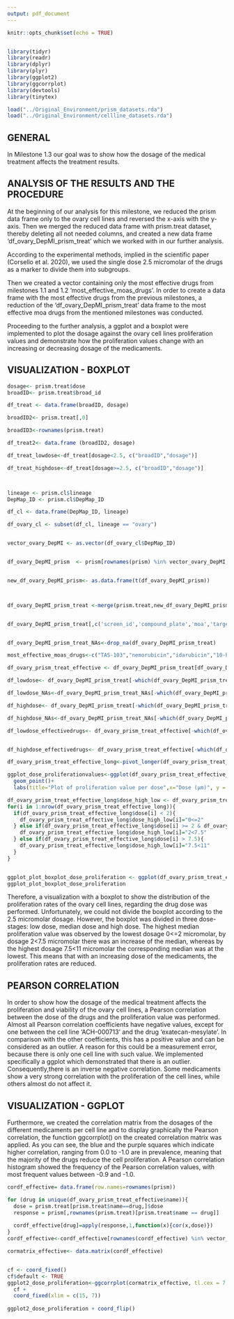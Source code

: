 ```yaml
---
output: pdf_document
---
```


```r
knitr::opts_chunk$set(echo = TRUE)


library(tidyr)
library(readr)
library(dplyr)
library(plyr)
library(ggplot2)
library(ggcorrplot)
library(devtools)
library(tinytex)

```

```r

load("../Original_Environment/prism_datasets.rda")
load("../Original_Environment/cellline_datasets.rda")

```


## GENERAL

In Milestone 1.3 our goal was to show how the dosage of the medical treatment affects the treatment results.

## ANALYSIS OF THE RESULTS AND THE PROCEDURE

At the beginning of our analysis for this milestone, we reduced the prism data frame only to the ovary cell lines and reversed the x-axis with the y-axis. Then we merged the reduced data frame with prism.treat dataset, thereby deleting all not needed columns, and created a new data frame 'df_ovary_DepMI_prism_treat' which we worked with in our further analysis.

According to the experimental methods, implied in the scientific paper (Corsello et al. 2020), we used the single dose 2.5 micromolar of the drugs as a marker to divide them into subgroups.

Then we created a vector containing only the most effective drugs from milestones 1.1 and 1.2 'most_effective_moas_drugs'.
In order to create a data frame with the most effective drugs from the previous milestones, a reduction of the 'df_ovary_DepMI_prism_treat' data frame to the most effective moa drugs from the mentioned milestones was conducted.

Proceeding to the further analysis, a ggplot and a boxplot were implemented to plot the dosage against the ovary cell lines proliferation values and demonstrate how the proliferation values change with an increasing or decreasing dosage of the medicaments. 


## VISUALIZATION - BOXPLOT


```r

dosage<- prism.treat$dose
broadID<- prism.treat$broad_id

df_treat <- data.frame(broadID, dosage)

broadID2<- prism.treat[,0]

broadID3<-rownames(prism.treat)

df_treat2<- data.frame (broadID2, dosage)

df_treat_lowdose<-df_treat[dosage<2.5, c("broadID","dosage")]

df_treat_highdose<-df_treat[dosage>=2.5, c("broadID","dosage")]



lineage <- prism.cl$lineage
DepMap_ID <- prism.cl$DepMap_ID 

df_cl <- data.frame(DepMap_ID, lineage)

df_ovary_cl <- subset(df_cl, lineage == "ovary")


vector_ovary_DepMI <- as.vector(df_ovary_cl$DepMap_ID)


df_ovary_DepMI_prism  <- prism[rownames(prism) %in% vector_ovary_DepMI,]


new_df_ovary_DepMI_prism<- as.data.frame(t(df_ovary_DepMI_prism))



df_ovary_DepMI_prism_treat <-merge(prism.treat,new_df_ovary_DepMI_prism , by="row.names")


df_ovary_DepMI_prism_treat[,c('screen_id','compound_plate','moa','target','disease.area','indication','smiles','phase')]<-list(NULL)


df_ovary_DepMI_prism_treat_NAs<-drop_na(df_ovary_DepMI_prism_treat)

most_effective_moas_drugs<-c("TAS-103","nemorubicin","idarubicin","10-hydroxycamptothecin", "amsacrine","SN-38","doxorubicin","exatecan-mesylate","genz-644282","ixazomib-citrate","carfilzomib","delanzomib","ixazomib","BGT226","buparlisib","CUDC-907","PCI-24781","AR-42", "givinostat","scriptaid","M-344","romidepsin","trichostatin-a","vorinostat","JNJ-26481585","pelitinib","PD-168393","dacomitinib","afatinib","AT-7519","dinaciclib","CR8-(R)","P276-00" ,"R547","oridonin","obatoclax","HA14-1","TW-37","digoxin","thonzonium","digitoxigenin","NMS-873")

df_ovary_prism_treat_effective <- df_ovary_DepMI_prism_treat[df_ovary_DepMI_prism_treat$name %in% most_effective_moas_drugs,]

df_lowdose<- df_ovary_DepMI_prism_treat[-which(df_ovary_DepMI_prism_treat$dose>2,5),]

df_lowdose_NAs<-df_ovary_DepMI_prism_treat_NAs[-which(df_ovary_DepMI_prism_treat_NAs$dose>2,5),]

df_highdose<- df_ovary_DepMI_prism_treat[-which(df_ovary_DepMI_prism_treat$dose<=2,5),]

df_highdose_NAs<-df_ovary_DepMI_prism_treat_NAs[-which(df_ovary_DepMI_prism_treat_NAs$dose<=2,5),]

df_lowdose_effectivedrugs<- df_ovary_prism_treat_effective[-which(df_ovary_prism_treat_effective$dose>2,5),]


df_highdose_effectivedrugs<- df_ovary_prism_treat_effective[-which(df_ovary_prism_treat_effective$dose<=2,5),]

df_ovary_prism_treat_effective_long<-pivot_longer(df_ovary_prism_treat_effective,cols = starts_with("ACH"),names_to= "DepMap_ID", values_to="proliferationvalues", values_drop_na=TRUE)

ggplot_dose_proliferationvalues<-ggplot(df_ovary_prism_treat_effective_long, aes(x=dose, y=proliferationvalues)) +
  geom_point()+
  labs(title="Plot of proliferation value per dose",x="Dose (µm)", y = "proliferation value")

df_ovary_prism_treat_effective_long$dose_high_low <- df_ovary_prism_treat_effective_long$dose
for(i in 1:nrow(df_ovary_prism_treat_effective_long)){
  if(df_ovary_prism_treat_effective_long$dose[i] < 2){
    df_ovary_prism_treat_effective_long$dose_high_low[i]="0<=2"
  } else if(df_ovary_prism_treat_effective_long$dose[i] >= 2 & df_ovary_prism_treat_effective_long$dose[i] <= 7.5){
    df_ovary_prism_treat_effective_long$dose_high_low[i]="2<7.5"
  } else if(df_ovary_prism_treat_effective_long$dose[i] > 7.5){
    df_ovary_prism_treat_effective_long$dose_high_low[i]="7.5<11"
  }
}


ggplot_plot_boxplot_dose_proliferation <- ggplot(df_ovary_prism_treat_effective_long, aes(x=dose_high_low, y=proliferationvalues)) + geom_boxplot(outlier.shape=8, aes(fill=dose_high_low))+labs(x="Dose (micromolar)", y = "Proliferation value")
ggplot_plot_boxplot_dose_proliferation

```
Therefore, a visualization with a boxplot to show the distribution of the proliferation rates of the ovary cell lines, regarding the drug dose was performed. Unfortunately, we could not divide the boxplot according to the 2.5 micromolar dosage. However, the boxplot was divided in three dose-stages: low dose, median dose and high dose. The highest median proliferation value was observed by the lowest dosage 0<=2 micromolar, by dosage 2<7.5 micromolar there was an increase of the median, whereas by the highest dosage  7.5<11 micromolar the corresponding median was at the lowest. This means that with an increasing dose of the medicaments, the proliferation rates are reduced.


## PEARSON CORRELATION

In order to show how the dosage of the medical treatment affects the proliferation and viability of the ovary cell lines, a Pearson correlation between the dose of the drugs and the proliferation value was performed. Almost all Pearson correlation coefficients have negative values, except for one between the cell line 'ACH-000713' and the drug 'exatecan-mesylate'. In comparison with the other coefficients, this has a positive value and can be considered as an outlier. A reason for this could be a measurement error, because there is only one cell line with such value. We implemented specifically a ggplot which demonstrated that there is an outlier.
Consequently,there is an inverse negative correlation. Some medicaments show a very strong correlation with the proliferation of the cell lines, while others almost do not affect it.

## VISUALIZATION - GGPLOT

Furthermore, we created the correlation matrix from the dosages of the different medicaments per cell line and to display graphically the Pearson correlation, the function ggcorrplot() on the created correlation matrix was applied. As you can see, the blue and the purple squares which indicate higher correlation, ranging from 0.0 to -1.0 are in prevalence, meaning that the majority of the drugs reduce the cell proliferation. A Pearson correlation histogram showed the frequency of the Pearson correlation values, with most frequent values between -0.9 and -1.0.


```r

cordf_effective= data.frame(row.names=rownames(prism))

for (drug in unique(df_ovary_prism_treat_effective$name)){
  dose = prism.treat[prism.treat$name==drug,]$dose
  response = prism[,rownames(prism.treat)[prism.treat$name == drug]]
  
  cordf_effective[drug]=apply(response,1,function(x){cor(x,dose)})
}
cordf_effective<-cordf_effective[rownames(cordf_effective) %in% vector_ovary_DepMI,]

cormatrix_effective<- data.matrix(cordf_effective)


cf <- coord_fixed()
cf$default <- TRUE
ggplot2_dose_proliferation<-ggcorrplot(cormatrix_effective, tl.cex = 7.5 )+ 
  cf +
  coord_fixed(xlim = c(15, 7))
 
ggplot2_dose_proliferation + coord_flip()

```

